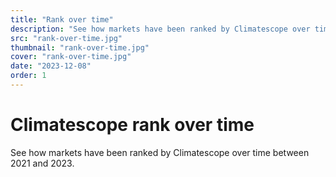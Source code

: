 ```yaml
---
title: "Rank over time"
description: "See how markets have been ranked by Climatescope over time between 2021 and 2023."
src: "rank-over-time.jpg"
thumbnail: "rank-over-time.jpg"
cover: "rank-over-time.jpg"
date: "2023-12-08"
order: 1
---
```


# Climatescope rank over time

See how markets have been ranked by Climatescope over time between 2021 and 2023.

<RankOverTime />
